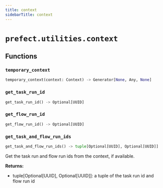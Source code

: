 ```yaml
---
title: context
sidebarTitle: context
---
```


# `prefect.utilities.context`

## Functions

### `temporary_context` <sup><a href="https://github.com/prefecthq/prefect/blob/main/src/prefect/utilities/context.py#L12" target="_blank"><Icon icon="github" style="width: 14px; height: 14px;" /></a></sup>

```python
temporary_context(context: Context) -> Generator[None, Any, None]
```

### `get_task_run_id` <sup><a href="https://github.com/prefecthq/prefect/blob/main/src/prefect/utilities/context.py#L24" target="_blank"><Icon icon="github" style="width: 14px; height: 14px;" /></a></sup>

```python
get_task_run_id() -> Optional[UUID]
```

### `get_flow_run_id` <sup><a href="https://github.com/prefecthq/prefect/blob/main/src/prefect/utilities/context.py#L33" target="_blank"><Icon icon="github" style="width: 14px; height: 14px;" /></a></sup>

```python
get_flow_run_id() -> Optional[UUID]
```

### `get_task_and_flow_run_ids` <sup><a href="https://github.com/prefecthq/prefect/blob/main/src/prefect/utilities/context.py#L42" target="_blank"><Icon icon="github" style="width: 14px; height: 14px;" /></a></sup>

```python
get_task_and_flow_run_ids() -> tuple[Optional[UUID], Optional[UUID]]
```


Get the task run and flow run ids from the context, if available.

**Returns:**
- tuple\[Optional\[UUID], Optional\[UUID]]: a tuple of the task run id and flow run id

